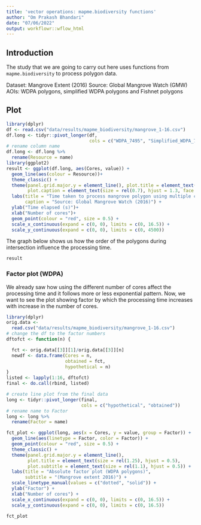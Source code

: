```yaml
---
title: 'vector operations: mapme.biodiversity functions'
author: "Om Prakash Bhandari"
date: "07/06/2022"
output: workflowr::wflow_html
---
```


## Introduction 

The study that we are going to carry out here uses functions from `mapme.biodiversity` to process polygon data. 

Dataset: Mangrove Extent (2016)
Source: Global Mangrove Watch (GMW)
AOIs: WDPA polygons, simplified WDPA polygons and Fishnet polygons


## Plot 

```r
library(dplyr)
df <- read.csv("data/results/mapme_biodiversity/mangrove_1-16.csv")
df.long <- tidyr::pivot_longer(df,
                               cols = c("WDPA_7495", "Simplified_WDPA_7495", "Fishnet_216425"))
# rename column name
df.long <- df.long %>%
  rename(Resource = name)
library(ggplot2)
result <- ggplot(df.long, aes(Cores, value)) +
  geom_line(aes(colour = Resource))+
  theme_classic() +
  theme(panel.grid.major.y = element_line(), plot.title = element_text(size = rel(1.25), hjust = 0.5),
        plot.caption = element_text(size = rel(0.7), hjust = 1.3, face = "italic")) +
  labs(title = "Time taken to process mangrove polygon using multiple cores (WDPA)",
       caption = "Source: Global Mangrove Watch (2016)") +
  ylab("Time elapsed (s)")+
  xlab("Number of cores")+
  geom_point(colour = "red", size = 0.5) +
  scale_x_continuous(expand = c(0, 0), limits = c(0, 16.5)) +
  scale_y_continuous(expand = c(0, 0), limits = c(0, 4500))
```

The graph below shows us how the order of the polygons during intersection influence the processing time.

```r

result
```

### Factor plot (WDPA)

We already saw how using the different number of cores affect the processing time and it follows more or less exponential pattern. Now, we want to see the plot showing factor by which the processing time increases with increase in the number of cores.

```r

library(dplyr)
orig.data <-
  read.csv("data/results/mapme_biodiversity/mangrove_1-16.csv")
# change the df to the factor numbers
dftofct <- function(n) {

  fct <- orig.data[[3]][1]/orig.data[[3]][n]
  newdf <- data.frame(Cores = n,
                      obtained = fct,
                      hypothetical = n)
}
listed <- lapply(1:16, dftofct)
final <- do.call(rbind, listed)

# create line plot from the final data
long <- tidyr::pivot_longer(final,
                            cols = c("hypothetical", "obtained"))
# rename name to Factor
long <- long %>%
  rename(Factor = name)

fct_plot <- ggplot(long, aes(x = Cores, y = value, group = Factor)) +
  geom_line(aes(linetype = Factor, color = Factor)) +
  geom_point(colour = "red", size = 0.5) +
  theme_classic() +
  theme(panel.grid.major.y = element_line(),
        plot.title = element_text(size = rel(1.25), hjust = 0.5),
        plot.subtitle = element_text(size = rel(1.1), hjust = 0.5)) +
  labs(title = "Absolute factor plot (WDPA polygons)",
       subtitle = "(Mangrove extent 2016)") +
  scale_linetype_manual(values = c("dotted", "solid")) +
  ylab("Factor") +
  xlab("Number of cores") +
  scale_x_continuous(expand = c(0, 0), limits = c(0, 16.5)) +
  scale_y_continuous(expand = c(0, 0), limits = c(0, 16.5))
```


```r

fct_plot
```
